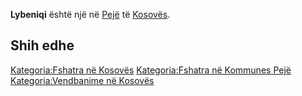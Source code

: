 {{Fshat në 
 | Emri                = Lybeniqi
 | EmriAlt                = 
 | NAME_SHORT_FORM=      
 | NAME_GENERIC=      
 | NAME_SORT_NAME_RO=      LYBENIQI
 | FULL_NAME_RO = Lybeniqi
 | FULL_NAME_ND_RO=Lybeniqi
 | SORT_NAME_RG=LYBENIQI
 | FULL_NAME_RG=Lybeniqi
 | FULL_NAME_ND_RG=Lybeniqi
 | SRP_NAME_SHORT_FORM=      
 | SRP_NAME_GENERIC=      
 | SRP_NAME_SORT_NAME_RO=      
 | SRP_FULL_NAME_RO = 
 | SRP_FULL_NAME_ND_RO=
 | SRP_SORT_NAME_RG=
 | SRP_FULL_NAME_RG=
 | SRP_FULL_NAME_ND_RG=
 | Emri (Rasa dhanore) = 
 | Figura              = 
 | Shteti              = Kosovo
 | Komuna              = Pejë
 | Kodi postar         = 
 | Sipërfaqja          = 

 | Popullsia           = 

 | Regj. i popullsisë  = 
 | Dend. e popullsisë  = 
 | Faqja zyrtare       = 
 <!--- Koordinatat ----> 
 | Gjerësia            = 42.597778
 | Gjatësia            = 20.291389
 | Lartësia            = 
}}
'''Lybeniqi''' është një [[]] në [[Pejë]] të [[Kosovës]].

<!-- == Gjeografia == -->
<!-- == Historia == -->
<!-- == Demografia == -->
== Shih edhe ==
{{Komuna Pejë}}
{{Kosovo-Administrata-Cung}}

[[Kategoria:Fshatra në Kosovës]]
[[Kategoria:Fshatra në Kommunes Pejë]]
[[Kategoria:Vendbanime në Kosovës]]